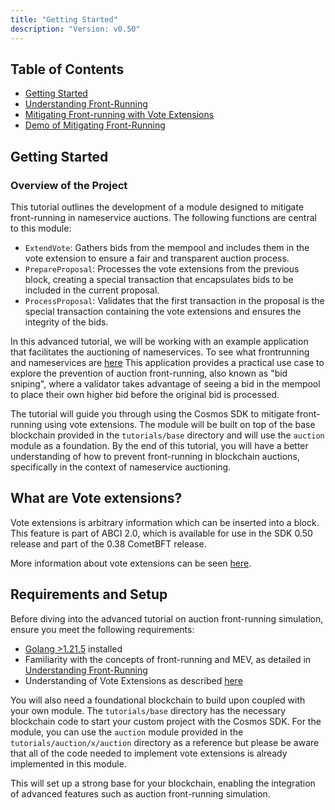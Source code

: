 ```yaml
---
title: "Getting Started"
description: "Version: v0.50"
---
```


## Table of Contents[​](#table-of-contents "Direct link to Table of Contents")

* [Getting Started](#overview-of-the-project)
* [Understanding Front-Running](/v0.50/tutorials/vote-extensions/auction-frontrunning/understanding-frontrunning)
* [Mitigating Front-running with Vote Extensions](/v0.50/tutorials/vote-extensions/auction-frontrunning/mitigating-front-running-with-vote-extesions)
* [Demo of Mitigating Front-Running](/v0.50/tutorials/vote-extensions/auction-frontrunning/demo-of-mitigating-front-running)

## Getting Started[​](#getting-started-1 "Direct link to Getting Started")

### Overview of the Project[​](#overview-of-the-project "Direct link to Overview of the Project")

This tutorial outlines the development of a module designed to mitigate front-running in nameservice auctions. The following functions are central to this module:

* `ExtendVote`: Gathers bids from the mempool and includes them in the vote extension to ensure a fair and transparent auction process.
* `PrepareProposal`: Processes the vote extensions from the previous block, creating a special transaction that encapsulates bids to be included in the current proposal.
* `ProcessProposal`: Validates that the first transaction in the proposal is the special transaction containing the vote extensions and ensures the integrity of the bids.

In this advanced tutorial, we will be working with an example application that facilitates the auctioning of nameservices. To see what frontrunning and nameservices are [here](/v0.50/tutorials/vote-extensions/auction-frontrunning/understanding-frontrunning) This application provides a practical use case to explore the prevention of auction front-running, also known as "bid sniping", where a validator takes advantage of seeing a bid in the mempool to place their own higher bid before the original bid is processed.

The tutorial will guide you through using the Cosmos SDK to mitigate front-running using vote extensions. The module will be built on top of the base blockchain provided in the `tutorials/base` directory and will use the `auction` module as a foundation. By the end of this tutorial, you will have a better understanding of how to prevent front-running in blockchain auctions, specifically in the context of nameservice auctioning.

## What are Vote extensions?[​](#what-are-vote-extensions "Direct link to What are Vote extensions?")

Vote extensions is arbitrary information which can be inserted into a block. This feature is part of ABCI 2.0, which is available for use in the SDK 0.50 release and part of the 0.38 CometBFT release.

More information about vote extensions can be seen [here](https://docs.cosmos.network/main/build/abci/vote-extensions).

## Requirements and Setup[​](#requirements-and-setup "Direct link to Requirements and Setup")

Before diving into the advanced tutorial on auction front-running simulation, ensure you meet the following requirements:

* [Golang >1.21.5](https://golang.org/doc/install) installed
* Familiarity with the concepts of front-running and MEV, as detailed in [Understanding Front-Running](/v0.50/tutorials/vote-extensions/auction-frontrunning/understanding-frontrunning)
* Understanding of Vote Extensions as described [here](https://docs.cosmos.network/main/build/abci/vote-extensions)

You will also need a foundational blockchain to build upon coupled with your own module. The `tutorials/base` directory has the necessary blockchain code to start your custom project with the Cosmos SDK. For the module, you can use the `auction` module provided in the `tutorials/auction/x/auction` directory as a reference but please be aware that all of the code needed to implement vote extensions is already implemented in this module.

This will set up a strong base for your blockchain, enabling the integration of advanced features such as auction front-running simulation.
